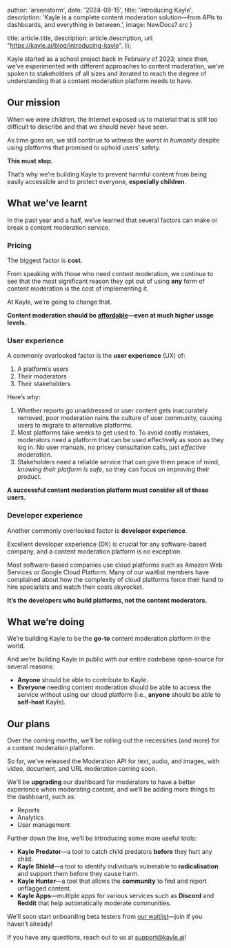 

  author: 'arsenstorm',
  date: '2024-09-15',
  title: 'Introducing Kayle',
  description: 'Kayle is a complete content moderation solution—from APIs to dashboards, and everything in between.',
  image: NewDocs?.src
}

  title: article.title,
  description: article.description,
	url: "https://kayle.ai/blog/introducing-kayle",
});


Kayle started as a school project back in February of 2023; since then, we’ve experimented with different approaches to content moderation, 
we’ve spoken to stakeholders of all sizes and iterated to reach the degree of understanding that a content moderation platform needs to have.

## Our mission

When we were children, the Internet exposed us to material that is still too difficult to describe and that we should never have seen.

As time goes on, we still continue to witness the *worst in humanity* despite using platforms that promised to uphold users’ safety.

**This must stop.**

That’s why we’re building Kayle to prevent harmful content from being easily accessible and to protect everyone, **especially children**.

## What we’ve learnt

In the past year and a half, we’ve learned that several factors can make or break a content moderation service.

### Pricing

The biggest factor is **cost**.

From speaking with those who need content moderation, we continue to see that the most significant reason they opt out of using **any** form of content moderation is the cost of implementing it.

At Kayle, we’re going to change that.

**Content moderation should be <ins>affordable</ins>—even at much higher usage levels.**

### User experience

A commonly overlooked factor is the **user experience** (UX) of:
1. A platform’s users
2. Their moderators
3. Their stakeholders

Here’s why:
1. Whether reports go unaddressed or user content gets inaccurately removed, poor moderation ruins the culture of user community, causing users to migrate to alternative platforms.
2. Most platforms take weeks to get used to. To avoid costly mistakes, moderators need a platform that can be used effectively as soon as they log in. No user manuals, no pricey consultation calls, just *effective moderation*.
3. Stakeholders need a reliable service that can give them peace of mind, *knowing their platform is safe*, so they can focus on improving their product.

**A successful content moderation platform must consider all of these users.**

### Developer experience

Another commonly overlooked factor is **developer experience**.

Excellent developer experience (DX) is crucial for any software-based company, and a content moderation platform is no exception.

Most software-based companies use cloud platforms such as Amazon Web Services or Google Cloud Platform. 
Many of our waitlist members have complained about how the complexity of cloud platforms force their hand to hire specialists and watch their costs skyrocket.

**It’s the developers who build platforms, not the content moderators.**

## What we’re doing

We’re building Kayle to be the **go-to** content moderation platform in the world.

And we’re building Kayle in public with our entire codebase open-source for several reasons:
- **Anyone** should be able to contribute to Kayle.
- **Everyone** needing content moderation should be able to access the service without using our cloud platform (i.e., **anyone** should be able to **self-host** Kayle).

## Our plans

Over the coming months, we’ll be rolling out the necessities (and more) for a content moderation platform.

So far, we’ve released the Moderation API for text, audio, and images, with video, document, and URL moderation coming soon.

We’ll be **upgrading** our dashboard for moderators to have a better experience when moderating content, and we’ll be adding more things to the dashboard, such as:
- Reports
- Analytics
- User management

Further down the line, we’ll be introducing some more useful tools:
- **Kayle Predator**—a tool to catch child predators **before** they hurt any child.
- **Kayle Shield**—a tool to identify individuals vulnerable to **radicalisation** and support them before they cause harm.
- **Kayle Hunter**—a tool that allows the **community** to find and report unflagged content.
- **Kayle Apps**—multiple apps for various services such as **Discord** and **Reddit** that help automatically moderate communities.

We’ll soon start onboarding beta testers from [our waitlist](https://go.kayle.ai/waitlist)—join if you haven’t already!

If you have any questions, reach out to us at [support@kayle.ai](mailto:support@kayle.ai)!